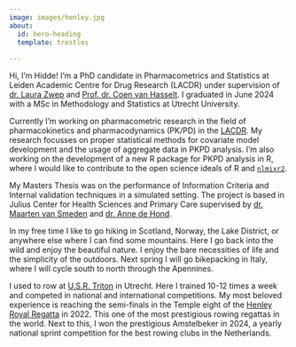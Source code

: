 ```yaml
---
image: images/henley.jpg
about:
  id: hero-heading
  template: trestles
  
---
```


::: {#hero-heading}
Hi, I'm Hidde! I'm a PhD candidate in Pharmacometrics and Statistics at Leiden Academic Centre for Drug Research (LACDR) under supervision of [dr. Laura Zwep](https://www.linkedin.com/in/laura-zwep-572486122/) and [Prof. dr. Coen van Hasselt](https://www.linkedin.com/in/coenvanhasselt/). I graduated in June 2024 with a MSc in Methodology and Statistics at Utrecht University. 

Currently I'm working on pharmacometric research in the field of pharmacokinetics and pharmacodynamics (PK/PD) in the [LACDR](https://www.universiteitleiden.nl/en/science/pharmacology/organisation/pharmacometrics). My research focusses on proper statistical methods for covariate model development and the usage of aggregate data in PKPD analysis. I'm also working on the development of a new R package for PKPD analysis in R, where I would like to contribute to the open science ideals of R and [`nlmixr2`](https://nlmixr2.org/).

My Masters Thesis was on the performance of Information Criteria and Internal validation techniques in a simulated setting. The project is based in Julius Center for Health Sciences and Primary Care supervised by [dr. Maarten van Smeden](https://www.umcutrecht.nl/en/research/researchers/van-smeden-maarten-m) and [dr. Anne de Hond](https://www.linkedin.com/in/anne-de-hond/?originalSubdomain=nl).

In my free time I like to go hiking in Scotland, Norway, the Lake District, or anywhere else where I can find some mountains. Here I go back into the wild and enjoy the beautiful nature. I enjoy the bare necessities of life and the simplicity of the outdoors. Next spring I will go bikepacking in Italy, where I will cycle south to north through the Apennines.

I used to row at [U.S.R. Triton](https://usrtriton.nl/) in Utrecht. Here I trained 10-12 times a week and competed in national and international competitions. My most beloved experience is reaching the semi-finals in the Temple eight of the [Henley Royal Regatta](https://www.hrr.co.uk/) in 2022. This one of the most prestigious rowing regattas in the world. Next to this, I won the prestigious Amstelbeker in 2024, a yearly national sprint competition for the best rowing clubs in the Netherlands.

:::

